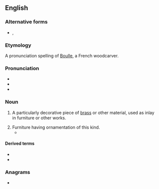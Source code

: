 {{also|Buhl|Bühl}}
==English==
{{wikipedia}}

===Alternative forms===
* {{l|en|boulle}}, {{l|en|boule}}

===Etymology===
A pronunciation spelling of [[w:André Charles Boulle|Boulle]], a French woodcarver.

===Pronunciation===
* {{IPA|en|/buːl/}}
* {{audio|en|LL-Q1860 (eng)-Vealhurl-buhl.wav|Audio (UK)}}
* {{rhymes|en|uːl|s=1}}

===Noun===
{{en-noun|-|s}}

# {{lb|en|woodworking}} A particularly decorative piece of [[brass]] or other material, used as inlay in furniture or other works.
# Furniture having ornamentation of this kind.
#* {{RQ:Thackeray Pendennis||passage=Fancy a Member of Parliament and an old English Baronet, by Gad! obliged to put a drawing-room clock and a '''buhl''' inkstand up the spout; and a gold duck’s-head paper-holder, that I dare say cost my wife five pound, for which they’d only give me fifteen-and-six!|61}}

====Derived terms====
* {{l|en|buhl work}}
* {{l|en|buhlwork}}

===Anagrams===
* {{anagrams|en|a=bhlu|bluh}}